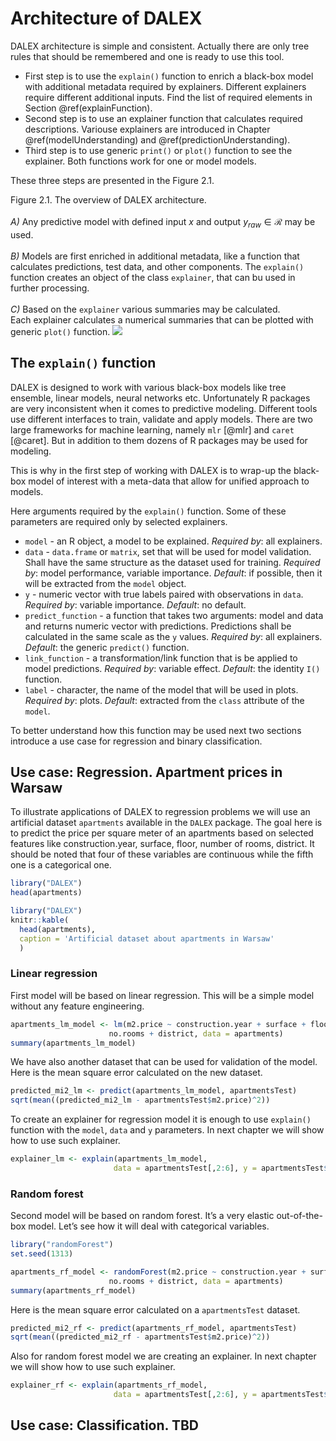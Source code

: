 # Architecture of DALEX {#architecture}

DALEX architecture is simple and consistent. Actually there are only tree rules that should be remembered and one is ready to use this tool.

* First step is to use the `explain()` function to enrich a black-box model with additional metadata required by explainers. Different explainers require different additional inputs. Find the list of required elements in Section \@ref(explainFunction).
* Second step is to use an explainer function that calculates required descriptions. Variouse explainers are introduced in Chapter \@ref(modelUnderstanding) and \@ref(predictionUnderstanding).
* Third step is to use generic `print()` or `plot()` function to see the explainer. Both functions work for one or model models.


These three steps are presented in the Figure 2.1.

<p><span class="marginnote">Figure 2.1. The overview of DALEX architecture. <br/><br/>
*A)* Any predictive model with defined input $x$ and output $y_{raw} \in \mathcal R$ may be used. <br/><br/>
*B)* Models are first enriched in additional metadata, like a function that calculates predictions, test data, and other components. The `explain()` function creates an object of the class `explainer`, that can bu used in further processing.<br/><br/> 
*C)* Based on the `explainer` various summaries may be calculated. <br/>
Each explainer calculates a numerical summaries that can be plotted with generic `plot()` function.
</span>
<img src="images/architecture.png"/></p>




## The `explain()` function {#explainFunction}


DALEX is designed to work with various black-box models like tree ensemble, linear models, neural networks etc. Unfortunately R packages are very inconsistent when it comes to predictive modeling. Different tools use different interfaces to train, validate and apply models. There are two large frameworks for machine learning, namely `mlr` [@mlr] and `caret` [@caret]. But in addition to them dozens of R packages may be used for modeling. 

This is why in the first step of working with DALEX is to wrap-up the black-box model of interest with a meta-data that allow for unified approach to models.

Here arguments required by the `explain()` function. Some of these parameters are required only by selected explainers.

* `model` - an R object, a model to be explained. *Required by*: all explainers.
* `data` - `data.frame` or `matrix`, set that will be used for model validation. Shall have the same structure as the dataset used for training. *Required by*: model performance, variable importance. *Default*: if possible, then it will be extracted from the `model` object.
* `y`	- numeric vector with true labels paired with observations in `data`. *Required by*: variable importance.  *Default*: no default.
* `predict_function` - a function that takes two arguments: model and data and returns numeric vector with predictions. Predictions shall be calculated in the same scale as the `y` values. *Required by*:  all explainers. *Default*: the generic `predict()` function.
* `link_function`	- a transformation/link function that is be applied to  model predictions. *Required by*: variable effect. *Default*: the identity `I()` function.
* `label`	- character, the name of the model that will be used in plots. *Required by*: plots. *Default*: extracted from the `class` attribute of the `model`.

To better understand how this function may be used next two sections introduce a use case for regression and binary classification.



## Use case: Regression. Apartment prices in Warsaw

To illustrate applications of DALEX to regression problems we will use an artificial dataset `apartments` available in the `DALEX` package. The goal here is to predict the price per square meter of an apartments based on selected features like construction.year, surface, floor, number of rooms, district. It should be noted that four of these variables are continuous while the fifth one is a categorical one.

```r
library("DALEX")
head(apartments)
```

```r
library("DALEX")
knitr::kable(
  head(apartments),
  caption = 'Artificial dataset about apartments in Warsaw'
  )
```

### Linear regression

First model will be based on linear regression. This will be a simple model without any feature engineering.

```r
apartments_lm_model <- lm(m2.price ~ construction.year + surface + floor + 
                      no.rooms + district, data = apartments)
summary(apartments_lm_model)
```

We have also another dataset that can be used for validation of the model. Here is the mean square error calculated on the new dataset.

```r
predicted_mi2_lm <- predict(apartments_lm_model, apartmentsTest)
sqrt(mean((predicted_mi2_lm - apartmentsTest$m2.price)^2))
```

To create an explainer for regression model it is enough to use `explain()` function with the `model`, `data` and `y` parameters. In next chapter we will show how to use such explainer.

```r
explainer_lm <- explain(apartments_lm_model, 
                       data = apartmentsTest[,2:6], y = apartmentsTest$m2.price)
```


### Random forest

Second model will be based on random forest. It's a very elastic out-of-the-box model. Let's see how it will deal with categorical variables.

```r
library("randomForest")
set.seed(1313)

apartments_rf_model <- randomForest(m2.price ~ construction.year + surface + floor + 
                      no.rooms + district, data = apartments)
summary(apartments_rf_model)
```

Here is the mean square error calculated on a `apartmentsTest` dataset.

```r
predicted_mi2_rf <- predict(apartments_rf_model, apartmentsTest)
sqrt(mean((predicted_mi2_rf - apartmentsTest$m2.price)^2))
```

Also for random forest model we are creating an explainer. In next chapter we will show how to use such explainer.

```r
explainer_rf <- explain(apartments_rf_model, 
                       data = apartmentsTest[,2:6], y = apartmentsTest$m2.price)
```


## Use case: Classification. TBD
